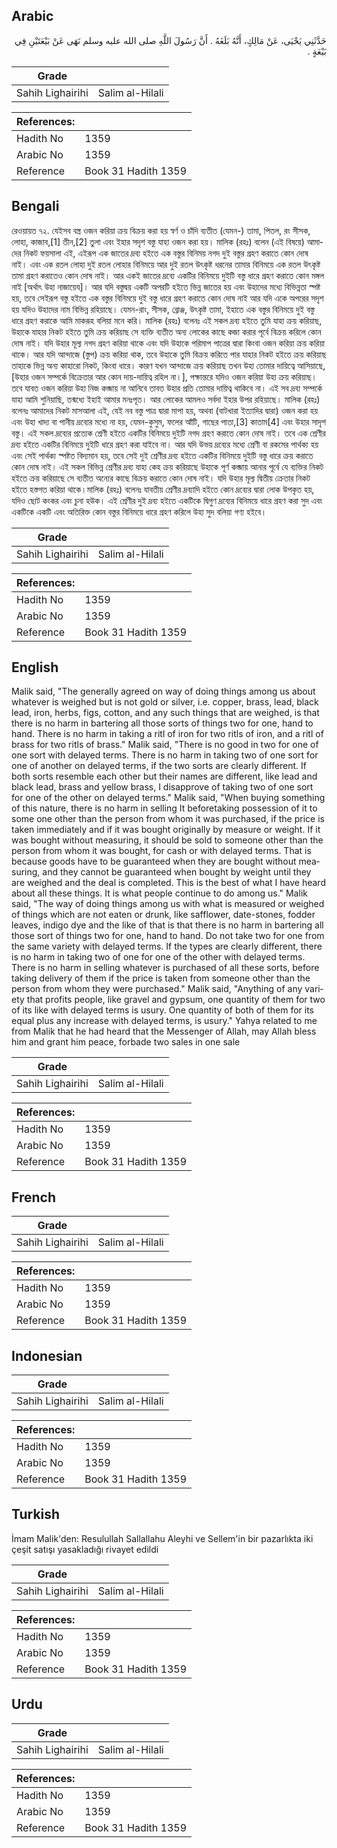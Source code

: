 ## Arabic


<div dir="rtl" lang="ar" style={{fontSize:'larger',backgroundColor:'#f8f9fa',padding:20}}>
حَدَّثَنِي يَحْيَى، عَنْ مَالِكٍ، أَنَّهُ بَلَغَهُ ‏.‏ أَنَّ رَسُولَ اللَّهِ صلى الله عليه وسلم نَهَى عَنْ بَيْعَتَيْنِ فِي بَيْعَةٍ ‏.‏
</div>
<div style={{backgroundColor:'#f8f9fa',padding:20, marginBottom: 10}}><table> <thead> <tr> <th>Grade</th> <th></th> </tr> </thead> <tbody> <tr><td>Sahih Lighairihi</td><td>Salim al-Hilali</td></tr></tbody></table><table> <thead> <tr> <th>References:</th> <th></th> </tr> </thead> <tbody><tr><td>Hadith No</td><td>1359</td></tr><tr><td>Arabic No</td><td>1359</td></tr><tr><td>Reference</td><td>Book 31 Hadith 1359</td></tr></tbody></table></div>

## Bengali


<div dir="ltr" lang="bn" style={{fontSize:'larger',backgroundColor:'#f8f9fa',padding:20}}>
রেওয়ায়ত ৭২. যেইসব বস্ত্র ওজন করিয়া ক্রয় বিক্রয় করা হয় স্বর্ণ ও চাঁদি ব্যতীত (যেমন-) তামা, পিতল, রং সীসক, লোহা, কাজাব,[1] তীন,[2] তুলা এবং ইহার সদৃশ বস্তু যাহা ওজন করা হয়। মালিক (রহঃ) বলেন (এই বিষয়ে) আমাদের নিকট ফয়সালা এই, এইরূপ এক জাতের দ্রব্য হইতে এক বস্তুর বিনিময় নগদ দুই বস্তুর গ্রহণ করাতে কোন দোষ নাই। এবং এক রতল লোহা দুই রতল লোহার বিনিময়ে আর দুই রতল উৎকৃষ্ট ধরনের তামার বিনিময়ে এক রতল উৎকৃষ্ট তামা গ্রহণ করাতেও কোন দোষ নাই। আর একই জাতের দ্রব্যে একটির বিনিময়ে দুইটি বস্তু ধারে গ্রহণ করাতে কোন মঙ্গল নাই [অর্থাৎ উহা নাজায়েয]। আর যদি বস্তুদ্বয় একটি অপরটি হইতে ভিন্ন জাতের হয় এবং উহাদের মধ্যে বিভিন্নতা স্পষ্ট হয়, তবে সেইরূপ বস্তু হইতে এক বস্তুর বিনিময়ে দুই বস্তু ধারে গ্রহণ করাতে কোন দোষ নাই আর যদি একে অপরের সদৃশ হয় যদিও উহাদের নাম বিভিন্ন রহিয়াছে। যেমন-রাং, সীসক, ব্রোঞ্জ, উৎকৃষ্ট তামা, ইহাতে এক বস্তুর বিনিময়ে দুই বস্তু ধারে গ্রহণ করাকে আমি মাকরূহ বলিয়া মনে করি। মালিক (রহঃ) বলেনঃ এই সকল দ্রব্য হইতে তুমি যাহা ক্রয় করিয়াছ, উহাকে যাহার নিকট হইতে তুমি ক্রয় করিয়াছ সে ব্যক্তি ব্যতীত অন্য লোকের কাছে কজা করার পূর্বে বিক্রয় করিলে কোন দোষ নাই। যদি উহার মূল্য নগদ গ্রহণ করিয়া থাকে এবং যদি উহাকে পরিমাপ পাত্রের দ্বারা কিংবা ওজন করিয়া ক্রয় করিয়া থাকে। আর যদি আন্দাজে (স্তুপ) ক্রয় করিয়া থাক, তবে উহাকে তুমি বিক্রয় করিতে পার যাহার নিকট হইতে ক্রয় করিয়াছ তাহাকে ভিন্ন অন্য কাহারো নিকট, কিংবা ধারে। কারণ যখন আন্দাজে ক্রয় করিয়াছ তখন উহা তোমার দায়িত্বে আসিয়াছে, [উহার ওজন সম্পর্কে বিক্রেতার আর কোন দায়-দায়িত্ব রহিল না।], পক্ষান্তরে যদিও ওজন করিয়া উহা ক্রয় করিয়াছ। তবে যাবত ওজন করিয়া উহা নিজ কব্জায় না আনিবে তাবত উহার প্রতি তোমার দায়িত্ব থাকিবে না। এই সব দ্রব্য সম্পর্কে যাহা আমি শুনিয়াছি, তন্মধ্যে ইহাই আমার মনঃপূত। আর লোকের আমলও সর্বদা ইহার উপর রহিয়াছে। মালিক (রহঃ) বলেনঃ আমাদের নিকট মাসআলা এই, যেই নব বস্তু পাত্র দ্বারা মাপা হয়, অথবা (বাটখারা ইত্যাদির দ্বারা) ওজন করা হয় এবং উহা খাদ্য বা পানীয় দ্রব্যের মধ্যে না হয়, যেমন-কুসুম, ফলের আঁটি, গাছের পাতা,[3] কাতাম[4] এবং উহার সাদৃশ বস্তু। এই সকল দ্রব্যের প্রত্যেক শ্রেণী হইতে একটির বিনিময়ে দুইটি নগদ গ্রহণ করাতে কোন দোষ নাই। তবে এক শ্রেণীর দ্রব্য হইতে একটির বিনিময়ে দুইটি ধারে গ্রহণ করা যাইবে না। আর যদি উভয় দ্রব্যের মধ্যে শ্রেণী বা রকমের পার্থক্য হয় এবং সেই পার্থক্য স্পষ্টত বিদ্যমান হয়, তবে সেই দুই শ্রেণীর দ্রব্য হইতে একটির বিনিময়ে দুইটি বস্তু ধারে ক্রয় করাতে কোন দোষ নাই। এই সকল বিভিন্ন শ্রেণীর দ্রব্য যাহা কেহ ক্রয় করিয়াছে উহাকে পূর্ণ কব্জায় আনার পূর্বে যে ব্যক্তির নিকট হইতে ক্রয় করিয়াছে সে ব্যতীত অন্যের কাছে বিক্রয় করাতে কোন দোষ নাই। যদি উহার মূল্য দ্বিতীয় ক্রেতার নিকট হইতে হস্তগত করিয়া থাকে।মালিক (রহঃ) বলেনঃ যাবতীয় শ্রেণীর দ্রব্যাদি হইতে কোন দ্রব্যের দ্বারা লোক উপকৃত হয়, যদিও ছোট কংকর এবং চুনা হউক। এই শ্রেণীর দুই দ্রব্য হইতে একটিকে দ্বিগুণ দ্রব্যের বিনিময়ে ধারে গ্রহণ করা সুদ এবং একটিকে একটি এবং অতিরিক্ত কোন বস্তুর বিনিময়ে ধারে গ্রহণ করিলে উহা সুদ বলিয়া গণ্য হইবে।
</div>
<div style={{backgroundColor:'#f8f9fa',padding:20, marginBottom: 10}}><table> <thead> <tr> <th>Grade</th> <th></th> </tr> </thead> <tbody> <tr><td>Sahih Lighairihi</td><td>Salim al-Hilali</td></tr></tbody></table><table> <thead> <tr> <th>References:</th> <th></th> </tr> </thead> <tbody><tr><td>Hadith No</td><td>1359</td></tr><tr><td>Arabic No</td><td>1359</td></tr><tr><td>Reference</td><td>Book 31 Hadith 1359</td></tr></tbody></table></div>

## English


<div dir="ltr" lang="en" style={{fontSize:'larger',backgroundColor:'#f8f9fa',padding:20}}>
Malik said, "The generally agreed on way of doing things among us about whatever is weighed but is not gold or silver, i.e. copper, brass, lead, black lead, iron, herbs, figs, cotton, and any such things that are weighed, is that there is no harm in bartering all those sorts of things two for one, hand to hand. There is no harm in taking a ritl of iron for two ritls of iron, and a ritl of brass for two ritls of brass." Malik said, "There is no good in two for one of one sort with delayed terms. There is no harm in taking two of one sort for one of another on delayed terms, if the two sorts are clearly different. If both sorts resemble each other but their names are different, like lead and black lead, brass and yellow brass, I disapprove of taking two of one sort for one of the other on delayed terms." Malik said, "When buying something of this nature, there is no harm in selling It beforetaking possession of it to some one other than the person from whom it was purchased, if the price is taken immediately and if it was bought originally by measure or weight. If it was bought without measuring, it should be sold to someone other than the person from whom it was bought, for cash or with delayed terms. That is because goods have to be guaranteed when they are bought without measuring, and they cannot be guaranteed when bought by weight until they are weighed and the deal is completed. This is the best of what I have heard about all these things. It is what people continue to do among us." Malik said, "The way of doing things among us with what is measured or weighed of things which are not eaten or drunk, like safflower, date-stones, fodder leaves, indigo dye and the like of that is that there is no harm in bartering all those sort of things two for one, hand to hand. Do not take two for one from the same variety with delayed terms. If the types are clearly different, there is no harm in taking two of one for one of the other with delayed terms. There is no harm in selling whatever is purchased of all these sorts, before taking delivery of them if the price is taken from someone other than the person from whom they were purchased." Malik said, "Anything of any variety that profits people, like gravel and gypsum, one quantity of them for two of its like with delayed terms is usury. One quantity of both of them for its equal plus any increase with delayed terms, is usury." Yahya related to me from Malik that he had heard that the Messenger of Allah, may Allah bless him and grant him peace, forbade two sales in one sale
</div>
<div style={{backgroundColor:'#f8f9fa',padding:20, marginBottom: 10}}><table> <thead> <tr> <th>Grade</th> <th></th> </tr> </thead> <tbody> <tr><td>Sahih Lighairihi</td><td>Salim al-Hilali</td></tr></tbody></table><table> <thead> <tr> <th>References:</th> <th></th> </tr> </thead> <tbody><tr><td>Hadith No</td><td>1359</td></tr><tr><td>Arabic No</td><td>1359</td></tr><tr><td>Reference</td><td>Book 31 Hadith 1359</td></tr></tbody></table></div>

## French


<div dir="ltr" lang="fr" style={{fontSize:'larger',backgroundColor:'#f8f9fa',padding:20}}>

</div>
<div style={{backgroundColor:'#f8f9fa',padding:20, marginBottom: 10}}><table> <thead> <tr> <th>Grade</th> <th></th> </tr> </thead> <tbody> <tr><td>Sahih Lighairihi</td><td>Salim al-Hilali</td></tr></tbody></table><table> <thead> <tr> <th>References:</th> <th></th> </tr> </thead> <tbody><tr><td>Hadith No</td><td>1359</td></tr><tr><td>Arabic No</td><td>1359</td></tr><tr><td>Reference</td><td>Book 31 Hadith 1359</td></tr></tbody></table></div>

## Indonesian


<div dir="ltr" lang="id" style={{fontSize:'larger',backgroundColor:'#f8f9fa',padding:20}}>

</div>
<div style={{backgroundColor:'#f8f9fa',padding:20, marginBottom: 10}}><table> <thead> <tr> <th>Grade</th> <th></th> </tr> </thead> <tbody> <tr><td>Sahih Lighairihi</td><td>Salim al-Hilali</td></tr></tbody></table><table> <thead> <tr> <th>References:</th> <th></th> </tr> </thead> <tbody><tr><td>Hadith No</td><td>1359</td></tr><tr><td>Arabic No</td><td>1359</td></tr><tr><td>Reference</td><td>Book 31 Hadith 1359</td></tr></tbody></table></div>

## Turkish


<div dir="ltr" lang="tr" style={{fontSize:'larger',backgroundColor:'#f8f9fa',padding:20}}>
İmam Malik'den: Resulullah Sallallahu Aleyhi ve Sellem'in bir pazarlıkta iki çeşit satışı yasakladığı rivayet edildi
</div>
<div style={{backgroundColor:'#f8f9fa',padding:20, marginBottom: 10}}><table> <thead> <tr> <th>Grade</th> <th></th> </tr> </thead> <tbody> <tr><td>Sahih Lighairihi</td><td>Salim al-Hilali</td></tr></tbody></table><table> <thead> <tr> <th>References:</th> <th></th> </tr> </thead> <tbody><tr><td>Hadith No</td><td>1359</td></tr><tr><td>Arabic No</td><td>1359</td></tr><tr><td>Reference</td><td>Book 31 Hadith 1359</td></tr></tbody></table></div>

## Urdu


<div dir="rtl" lang="ur" style={{fontSize:'larger',backgroundColor:'#f8f9fa',padding:20}}>

</div>
<div style={{backgroundColor:'#f8f9fa',padding:20, marginBottom: 10}}><table> <thead> <tr> <th>Grade</th> <th></th> </tr> </thead> <tbody> <tr><td>Sahih Lighairihi</td><td>Salim al-Hilali</td></tr></tbody></table><table> <thead> <tr> <th>References:</th> <th></th> </tr> </thead> <tbody><tr><td>Hadith No</td><td>1359</td></tr><tr><td>Arabic No</td><td>1359</td></tr><tr><td>Reference</td><td>Book 31 Hadith 1359</td></tr></tbody></table></div>